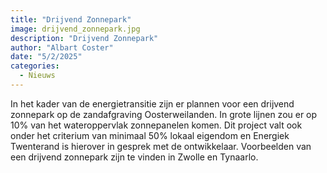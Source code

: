 ```yaml
---
title: "Drijvend Zonnepark"
image: drijvend_zonnepark.jpg
description: "Drijvend Zonnepark"
author: "Albart Coster"
date: "5/2/2025"
categories:
  - Nieuws
---
```


In het kader van de energietransitie zijn er plannen voor een drijvend zonnepark op de zandafgraving Oosterweilanden. In grote lijnen zou er op 10% van het wateroppervlak zonnepanelen komen. Dit project valt ook onder het criterium van minimaal 50% lokaal eigendom en Energiek Twenterand is hierover in gesprek met de ontwikkelaar. Voorbeelden van een drijvend zonnepark zijn te vinden in Zwolle en Tynaarlo.